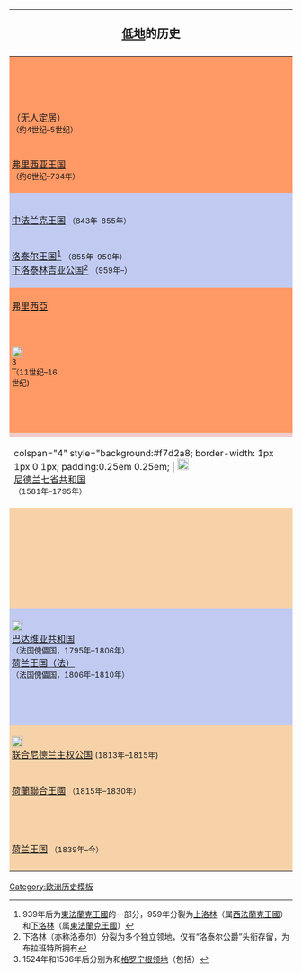 {| class="wikitable collapsible collapsed" style="float:right; clear:right; text-align:center; margin:0.5em 0 0.5em 1em; border-collapse:collapse; font-size:70%"
! colspan="9" style="font-size:130%;" | [[低地国家|低地]]的历史
|-
| style="background:#FF9966; border-width: 1px 0 0 1px; padding:0.25em 0.25em" |  {{le|古弗里斯人|Frisii|弗里斯人}}
| colspan="2" style="background:#FF9966; border-width: 1px 0 1px 0; padding:0.25em 0.25em" |
| colspan="6" style="background:#996600; padding:0.25em 0.25em" | [[贝尔盖人|<span style="color: white;">贝尔盖人</span>]]
|-
| style="background:#FF9966; border-width: 0 1px 0 1px; padding:0.25em 0.25em" |
| rowspan="2" style="background:#CC99FF; padding:0.25em 0.25em" | {{le|卡纳内菲特人|Cananefates|卡纳内<br>菲特人}}<noinclude><ref name="foederati">罗马[[外族雇佣军]]</ref></noinclude>
| colspan="2" style="background:#CC6633; padding:0.25em 0.25em" | {{le|沙马维人|Chamavi|<span style="color: white;">沙马维人</span>}}、{{le|土班特人|Tubantes|<span style="color: white;">土班特人</span>}}<noinclude><ref>沙马维人加入了[[法兰克人]]的联盟；土班特人同加入了[[撒克逊人]]的联盟</ref></noinclude>
| colspan="5" style="background:#CC99FF; padding:0.25em 0.25em; border-width: 1px 0 0 0" | [[File:Vexilloid of the Roman Empire.svg|20px]]<br/> [[比利時高盧|比利时高卢]] <small>（前55年–约公元5世纪）</small><br/>[[下日耳曼尼亞|下日耳曼尼亚]] <small>（公元83年–约公元5世纪）</small>
|-
| style="background:#FF9966; border-top:none; padding:0.25em 0.25em" |
| style="background:#CC6633; padding:0.25em 0.25em; border-width: 1px 0 0 0" | [[撒利法兰克人|<span style="color: white;">撒利法兰克人</span>]]
| style="background:#CC6633; -align:top; padding:0.25em 0.25em; border-width: 0 0 0 0" |
| colspan="2" style="background:#CC99FF; padding:0.25em 0.25em; border-width: 0 0 1px 1px" |[[巴达维人]]<noinclude><ref name="foederati"/></noinclude>
| style="background:#CC99FF; padding:0.25em 0.25em; border-width: 0 0 0 0" |
| rowspan="2" style="background:#CC99FF; -align:top; padding:0.25em 0.25em; border-width: 0 0 0 0" |
| style="background:#CC99FF; border-width: 0 1px 0 0; padding:0.25em 0.25em" |
|-
| colspan="2" style="background:#FF9966; padding:0.25em 0.25em" |（无人定居）<br/><small>（约4世纪–5世纪）</small><!--- Continuation of Frisii tribe--->
| style="background:#CC6633; padding:0.25em 0.25em; border-width: 1px 1px 0 0" |[[撒克遜人|<span style="color: white;">撒克逊人</span>]]
| colspan="3" style="background:#CC99FF; padding:0.25em 0.25em; border-width: 0 1px 0 0" |[[撒利法兰克人]]<noinclude><ref name="foederati"/></noinclude><br/><small>（约4世纪–5世纪）</small>
| style="background:#CC99FF; padding:0.25em 0.25em; border-width: 0 0 1px 0" | 
| style="background:#CC99FF; border-width: 0 1px 0 0; padding:0.25em 0.25em" | 
|-
| colspan="2" rowspan="2" style="background:#FF9966; padding:0.25em 0.25em; border-width: 0 1px 0 1px"| [[弗里西亚王国]]<br/><small>（约6世纪–734年）</small>
| style="background:#CC6633; padding:0.25em 0.25em; border-width: 0 0 0 0" |
| colspan="6" style="background:#c1cbf2; padding:0.25em 0.25em; border-width: 1px 0 0 1px" | [[法兰克王国]] <small>（481年–843年）</small>—[[加洛林帝国]] <small>（800–843年）</small>
|-
| colspan="7" style="background:#c1cbf2; padding:0.25em 0.25em; border-width: 0 1px 0 0" | [[奥斯特拉西亚]] <small>（511年–687年）</small>
|-
| style="background:#c1cbf2; padding:0.25em 0.25em; border-width: 0 0 0 1px" | 
| style="background:#c1cbf2; padding:0.25em 0.25em; border-width: 0 0 0 0" | 
| colspan="7" style="background:#c1cbf2; padding:0.25em 0.25em; border-width: 0 1px 0 0" | 
|-
|colspan="9" style="background:#c1cbf2; padding:0.25em 0.25em; border-width: 0 1px 0 1px" |
|-
| colspan="5" style="background:#c1cbf2; padding:0.25em 0.25em" | [[中法兰克王国]] <small>（843年–855年）</small>
| rowspan="2" style="background:#c1cbf2; padding:0.25em 0.25em" |[[西法兰克王国|西<br/>法兰克王国]]<br/><small>（843年–）</small>
| colspan="3" style="background:#c1cbf2; padding:0.25em 0.25em" | 
|-
| colspan="5" style="background:#c1cbf2; padding:0.25em 0.25em; border-width: 1px 0 0 1px" | [[洛塔林吉亚|洛泰尔王国]]<noinclude><ref>939年后为[[東法蘭克王國]]的一部分，959年分裂为[[洛林公国|上洛林]]（属[[西法蘭克王國]]）和[[下洛泰林吉亚公国|下洛林]]（属[[東法蘭克王國]]）</ref></noinclude> <small>（855年–959年）</small><br/>[[下洛泰林吉亚公国]]<noinclude><ref>下洛林（亦称洛泰尔）分裂为多个独立领地，仅有“洛泰尔公爵”头衔存留，为布拉班特所拥有</ref></noinclude> <small>（959年–）</small>
| colspan="3" style="background:#c1cbf2; padding:0.25em 0.25em; border-width: 1px 1px 0 0" | 
|-
| colspan="3" style="background:#FF9966; padding:0.25em 0.25em; border-width: 0 1px 0 1px" | [[弗里西亞]]
| colspan="2" style="background:#c1cbf2; padding:0.25em 0.25em; border-width: 0 0 0 0" | 
| style="background:#FFFFCC; padding:0.25em 0.25em; border-width: 1px 1px 0 1px" | 
| colspan="3" style="background:#c1cbf2; padding:0.25em 0.25em; border-width: 0 1px 0 0" | 
|-
| style="background:#FF9966; padding:0.25em 0.25em; border-width: 0 1px 0 1px" |<br/>[[File:Friesland (kleine wapen).svg|20px]]<br/>{{le|弗里西亚自由时期|Frisian freedom|弗里西亚<br>自由时期}}<noinclude><ref>1524年和1536年后分别为{{le|弗里西亚领地|Lordship of Frisia}}和[[格罗宁根领地]]（包括{{le|格罗宁根周边地区|Ommelanden}}）</ref></noinclude><br/><small>（11世纪–16<br/>世纪)</small>
| style="background:#FFFFCC; padding:0.25em 0.25em" |[[File:Wapen graafschap Holland.svg|20px]]<br/>[[荷兰伯国|荷兰<br/>伯国]]<noinclude><ref>包括曾由[[佛兰德伯国]]伯国统治的[[泽兰伯国]]</ref></noinclude><br/><small>（880年–<br/>1432年）</small>
| style="background:#FFFFCC; padding:0.25em 0.25em" | [[File:Utrecht - coat of arms.png|20px]]<br/>[[乌得勒支主教区|乌得勒支<br/>主教区]]<noinclude><ref>乌德勒支的领地还包括[[上艾瑟尔领地]]（直到1528年）、{{le|德伦特伯国|County of Drenthe}}（直到1528年）以及{{le|聚特芬伯国|County of Zutphen}}（直到1182年）</ref></noinclude><br/><small>（695年–1456年）</small>
| colspan="2" style="background:#FFFFCC; padding:0.25em 0.25em" | [[File:Royal Arms of Belgium.svg|20px]]<br/>[[布拉班特公国|布拉班特<br/>公国]]<noinclude><ref>[[布拉班特公国]]自1288年起包括{{le|林堡公国|Duchy of Limburg}}（今属[[比利时]][[列日省]]）和[[达雷姆]]、[[法肯堡]]及[[黑尔措根拉特]]（今属[[荷兰]][[林堡省 (荷兰)|林堡省]]）</ref></noinclude><br/>{{nowrap|<small>（1183年–1430年）</small>}}<br/>[[File:Guelders-Jülich Arms.svg|20px]]<br/>[[海尔德公国|海尔德<br/>公国]]<noinclude><ref>海尔德公国（最开始是一个伯国）包括四个分区，由河流分隔：上海尔德（领域大致位于今[[荷兰]][[林堡省 (荷兰)|林堡省]]），以及下海尔德的三个分区：聚特芬（1182年后）、费吕韦和奈梅亨。海尔德不包括克莱夫公国的飞地[[赫伊森]]和独立伯国[[比倫 (荷蘭)|比伦]]及[[屈伦博赫]]。海尔德公国的领域大致等于今天的荷兰[[海尔德兰省]]</ref></noinclude><br/><small>（1046年–1543年）</small>
| style="background:#FFFFCC; padding:0.25em 0.25em; border-width: 0 1px 1px 0" | [[File:Arms of Flanders.svg|20px]]<br/>[[佛兰德伯国|佛兰德<br/>伯国]]<noinclude><ref>包括{{le|阿图瓦伯国|County of Artois}}（直到1237年）与{{le|图尔奈西|Tournaisis}} </ref></noinclude><br/><small>（862年–<br/>1384年）</small>
| style="background:#FFFFCC; padding:0.25em 0.25em" | [[File:Hainaut Modern Arms.svg|20px]]<br/>{{le|埃诺伯国|County of Hainaut|埃诺<br/>伯国}}<br/><small>（1071年–<br/>1432年）</small><br/>[[File:Arms of Namur.svg|20px]]<br/>[[那慕尔伯国|那慕尔<br>伯国]]<br/><small>（981年–<br/>1421年）</small>
| style="background:#FFFFCC; padding:0.25em; padding:0.25em 0.25em; border-width: 1px 1px 0 0" | [[File:Armoiries Principauté de Liège.svg|20px]]<br/>[[列日采邑主教区|列日<br/>主教区]]<br/><noinclude><ref>中世纪时该主教区于1096年扩张至{{le|布永公国|Duchy of Bouillon}}（1678年割让给法国）。1366年列日主教区取得{{le|卢恩伯国|county of Loon}}、1568年取得{{le|霍恩伯国|county of Horne}}。{{le|梅赫伦领地|Lordship of Mechelen}}亦是列日的一部分</ref></noinclude><br/><small>{{nowrap|（980年–<br/>1794年）}}</small>
| style="background:#FFFFCC; padding:0.25em 0.25em" |<br/>[[卢森堡公国|卢森堡<br/>公国]]<br/>{{nowrap|<small>（1059年–<br/>1443年）</small>}}<br/>
|-
| style="background:#FF9966; padding:0.25em 0.25em; border-width: 0 1px 1px 1px" | &nbsp;<!--- Continuation of Frisian feedom --->
| colspan="6" style="background:#efcccb; padding:0.25em 0.25em; border-width: 0 1px 0 1px" | [[File:Flag of the Low Countries.svg|20px]]<br/>[[勃艮第統治尼德蘭時代|勃艮第属尼德兰]] <small>（1384年–1482年）</small>
| style="background:#FFFFCC; padding:0.25em 0.25em; padding:0.25em; border-width: 0 1px 0 1px" |
| style="background:#efcccb; padding:0.25em 0.25em; border-width: 0 1px 0 0" | 
|-
| style="background:#efcccb; padding:0.25em 0.25em; border-width: 1px 0 1px 1px" | 
| colspan="6" style="background:#efcccb; border:solid 1px; padding:0.25em 0.25em; border-width: 0 0 0 0" | [[File:Flag of the Low Countries.svg|20px]]<br/>[[哈布斯堡尼德兰]] <small>（1482年–1795年）</small><br/>（1543年后称[[十七省]]）<noinclude><ref>十七省一名自[[查理五世 (神圣罗马帝国)|查理五世]]获取海尔德公国后开始使用。</ref></noinclude>
| style="background:#FFFFCC; padding:0.25em; border-width: 0 1px 0 1px" |  &nbsp;<!--- Continuation of Liege --->
| style="background:#efcccb; padding:0.25em 0.25em; border-width: 0 1px 0 0" | 
|-
| colspan="4" style="background:#f7d2a8; border-width: 1px 1px 0 1px; padding:0.25em 0.25em; | [[File:Statenvlag.svg|20px]]<br/>[[荷蘭共和國|尼德兰七省共和国]]<br/><small>（1581年–1795年）</small>
| colspan="3" style="background:#efcccb; padding:0.25em 0.25em; border-width: 0 0 0 0" |[[File:Flag of the Low Countries.svg|20px]]<br/>[[西屬尼德蘭|西属尼德兰]]<br/><small>（1556年–1714年）</small>
| style="background:#FFFFCC; padding:0.25em; border-width: 0 1px 0 1px" |  &nbsp;<!--- Continuation of Liege --->
| style="background:#efcccb; padding:0.25em 0.25em; border-width: 0 1px 0 0" | 
|-
| colspan="4" style="background:#f7d2a8; border-width: 0 1px 0 1px; padding:0.25em 0.25em" | &nbsp;<!--- Continuation of Dutch republic --->
| colspan="3" style="background:#efcccb; padding:0.25em 0.25em; border-width: 0 0 0 0" | [[File:Austrian Low Countries Flag.svg|20px]]<br/>[[奥属尼德兰]]<br/><small>（1714年–1795年）</small><!--- Continuation of Spanish Netherlands --->
| style="background:#FFFFCC; padding:0.25em; border-width:0 1px 0 1px" |<!--- Continuation of Liege --->
| style="background:#efcccb; padding:0.25em 0.25em; border-width: 0 1px 0 0" |<!--- Continuation of Spanish Netherlands --->
|-
| colspan="4" style="background:#f7d2a8; border-width: 0 1px 0 1px; padding:0.25em 0.25em" | &nbsp;<!--- Continuation of Dutch republic --->
| colspan="3" style="background:#dac1dd; padding:0.25em 0.25em; border-width: 1px 0 1px 0" | [[File:Flag of the Brabantine Revolution.svg|20px|border]]<br/>{{le|比利时合众国|United States of Belgium}}<br/><small>（1790年）</small>
| style="background:#dac1dd; padding:0.25em 0.25em; border-width: 1px 0 0 0" | [[File:LuikVlag.svg|20px|border]]<br/>{{le|列日共和国|Republic of Liège|列日<br/>共和国}}<br/><small>（1789年–<br/>1791年）</small>
| style="background:#dac1dd; padding:0.25em 0.25em; border-width: 1px 1px 1px 0" |
|-
| colspan="4" style="background:#f7d2a8; border-width: 0 1px 0 1px; padding:0.25em 0.25em" | &nbsp;<!--- Continuation of Dutch republic --->
| colspan="3" style="background:#efcccb; border:none; padding:0.25em 0.25em" |<!-- restoration of Austrian Netherlands in modern Belgium -->
| style="background:#FFFFCC; padding:0.25em" | &nbsp;<!-- restoration of the Prince-Bishopric in Liège-->
| style="background:#efcccb; padding:0.25em 0.25em; border-width: 0 1px 0 0" | &nbsp;<!-- restoration of Austrian Netherlands in modern Belgium -->
|-
| colspan="4" style="background:#c1cbf2; padding:0.25em 0.25em" | [[File:Flag of the navy of the Batavian Republic.svg|20px]]<br/>[[巴達維亞共和國|巴达维亚共和国]]<br/><small>（法国傀儡国，1795年–1806年）</small><br />[[荷兰王国 (傀儡国)|荷兰王国（法）]] <small><br/>（法国傀儡国，1806年–1810年）</small>
| colspan="5" style="background:#c1cbf2; padding:0.25em 0.25em; border-width:1px 1px 0 0" | [[File:Flag of France.svg|20px|border]]<br/>属[[法兰西第一共和国]] <small>（1795年–1804年）</small><br/>属[[法兰西第一帝国]] <small>（1804年–1815年）</small>
|-
| colspan="4" style="background:#c1cbf2; border-width: 0 0 0 1px; padding:0.25em 0.25em"| &nbsp;<!-- continuance of the French Empire -->
| colspan="5" style="background:#c1cbf2; border-width: 0 1px 0 0; padding:0.25em 0.25em"| &nbsp;<!-- continuance of the French Empire -->
|-
| colspan="4" style="background:#f7d2a8; padding:0.25em 0.25em; border-width: 1px 1px 0 1px" | [[File:Flag of the Netherlands.svg|20px]]<br/>[[聯合尼德蘭主權公國|联合尼德兰主权公国]] <small>(1813年–1815年)</small>
| colspan="5" style="background:#c1cbf2; border-width: 0 1px 1px 0; padding:0.25em 0.25em"| &nbsp;<!-- continuance of the French Empire -->
|-
| colspan="8" style="background:#f7d2a8; border-width: 0px 1px 0 1px; padding:0.25em 0.25em" |[[荷蘭聯合王國]] <small>（1815年–1830年）</small>
| rowspan="2" style="background: #f7d2a8; padding:0.25em 0.25em" | [[File:Flag of Luxembourg.svg|20px|border]]<br/>[[卢森堡历史#共主邦聯時期(1815~1890)|卢森堡<br/>大公国]]<br/><small>(1815年–)</small>
|-
| colspan="4" style="background:#f7d2a8; padding:0.25em 0.25em; border-width: 0 0 0 1px" |<br/><br/>[[荷兰|荷兰王国]] <small>（1839年–今）</small>
| colspan="4" style="background:#dac1dd; padding:0.25em 0.25em; border-width: 1px 1px 0 1px" | [[File:Flag of Belgium.svg|20px|border]]<br/>[[比利时|比利时王国]] <small>（1830年–今）</small>
|-
| colspan="4" style="background:#f7d2a8; padding:0.25em 0.25em; border-width: 0 0 1px 1px" | 
| colspan="4" style="background:#dac1dd; padding:0.25em 0.25em; border-width: 0 1px 1px 1px" | 
| style="background:#caf5f7; padding:0.25em 0.25em"| [[卢森堡|卢森堡<br/>大公国]]<br/><small>（1890年–今）<br/>（完全独立）</small>
|}<noinclude>
[[Category:欧洲历史模板]]
{{reflist}}
</noinclude>